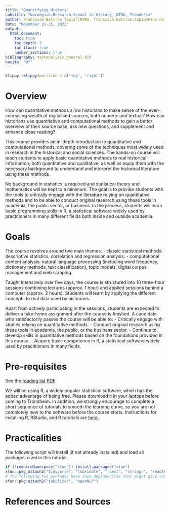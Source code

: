 ```yaml
---
title: "Quantifying History"
subtitle: "Norwegian Research School in History, NTNU, Trondheim"
author: Francisco Beltrán Tapia^[NTNU, francisco.beltran.tapia@ntnu.no] and Gregory Ferguson-Cradler^[HINN, gregory.fergusoncradler@inn.no]
date: "November 21-25, 2022"
output: 
  html_document:
    toc: true
    toc_depth: 3
    toc_float: true
    number_sections: true
bibliography: textanalysis_general.bib
nocite: '@*'
---
```


<!-- # To knit a bunch of files at once -->
<!-- files <- list.files(pattern = "[.]Rmd$") -->
<!-- for (f in files) rmarkdown::render(f) -->



```r
klippy::klippy(position = c('top', 'right'))
```

# Overview

How can quantitative methods allow historians to make sense of the ever-increasing wealth of digitalised sources, both numeric and textual? How can historians use quantitative and computational methods to gain a better overview of their source base, ask new questions, and supplement and enhance close reading? 

This course provides an in-depth introduction to quantitative and computational methods, covering some of the techniques most widely used in research in the historical and social sciences. The hands-on course will teach students to apply basic quantitative methods to real historical information, both quantitative and qualitative, as well as equip them with the necessary background to understand and interpret the historical literature using these methods. 

No background in statistics is required and statistical theory and mathematics will be kept to a minimum. The goal is to provide students with the tools to critically engage with the literature relying on quantitative methods and to be able to conduct original research using these tools in academia, the public sector, or business. In the process, students will learn basic programming skills in R, a statistical software widely used by practitioners in many different fields both inside and outside academia. 

# Goals

The course revolves around two main themes: 
- classic statistical methods: descriptive statistics, correlation and regression analysis. 
- computational content analysis: natural language processing (including word frequency, dictionary methods, text classification), topic models, digital corpus management and web scraping.

Taught intensively over five days, the course is structured into 10 three-hour sessions combining lectures (approx. 1 hour) and applied sessions behind a computer (approx. 2 hours). Students will learn by applying the different concepts to real data used by historians.

Apart from actively participating in the sessions, students are expected to deliver a take-home assignment after the course is finished. A candidate who satisfactorily passes the course will be able to: - Critically engage with studies relying on quantitative methods. - Conduct original research using these tools in academia, the public, or the business sector. - Continue to develop skills in quantitative methods based on the foundations provided in this course.
- Acquire basic competence in R, a statistical software widely used by practitioners in many fields.


# Pre-requisites

See the [reading list](/pensum.html) [PDF](Presentations/Quantifying_History_Readings.pdf).

We will be using R, a widely popular statistical software, which has the added advantage of being free. Please download it in your laptops before coming to Trondheim. In addition, we strongly encourage to complete a short sequence of tutorials to smooth the learning curve, so you are not completely new to the software before the course starts. Instructions for installing R, RStudio, and R tutorials are [here](/TutorialInstructions.html).

# Practicalities

The following script will install (if not already installed) and load all packages used in this tutorial.

```r
if (!requireNamespace("xfun")) install.packages("xfun")
xfun::pkg_attach2("tidyverse", "lubridate", "rvest", "stringr", "readtext", "tesseract", "tidytext", "SnowballC", "wordcloud", "wordcloud2", "widyr", "quanteda", "quanteda.textstats", "wordVectors", "magrittr", "pdftools")
# The following two packages have Java dependencies that might give some (especially Windows) machines trouble. No worries if they don't load on your computer, I'll demonstrate running them on RStudio Cloud.
xfun::pkg:attach2("tabulizer", "openNLP")
```

# References and Sources
